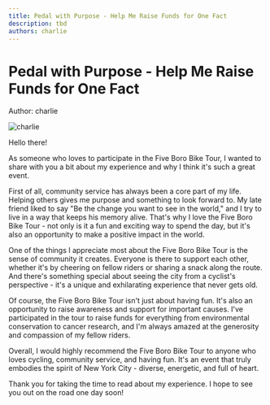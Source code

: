 ```yaml
---
title: Pedal with Purpose - Help Me Raise Funds for One Fact
description: tbd
authors: charlie
---
```


<style global jsx>{`
  img {
    aspect-ratio: 12/6.3;
    object-fit: contain;
  }
`}</style>

# Pedal with Purpose - Help Me Raise Funds for One Fact

Author: charlie

![charlie](/images/five-boro-bike-tour/charlie.jpg "charlie")

Hello there!

As someone who loves to participate in the Five Boro Bike Tour, I wanted to share with you a bit about my experience and why I think it's such a great event.

First of all, community service has always been a core part of my life. Helping others gives me purpose and something to look forward to. My late friend liked to say "Be the change you want to see in the world," and I try to live in a way that keeps his memory alive. That's why I love the Five Boro Bike Tour - not only is it a fun and exciting way to spend the day, but it's also an opportunity to make a positive impact in the world.

One of the things I appreciate most about the Five Boro Bike Tour is the sense of community it creates. Everyone is there to support each other, whether it's by cheering on fellow riders or sharing a snack along the route. And there's something special about seeing the city from a cyclist's perspective - it's a unique and exhilarating experience that never gets old.

Of course, the Five Boro Bike Tour isn't just about having fun. It's also an opportunity to raise awareness and support for important causes. I've participated in the tour to raise funds for everything from environmental conservation to cancer research, and I'm always amazed at the generosity and compassion of my fellow riders.

Overall, I would highly recommend the Five Boro Bike Tour to anyone who loves cycling, community service, and having fun. It's an event that truly embodies the spirit of New York City - diverse, energetic, and full of heart.

Thank you for taking the time to read about my experience. I hope to see you out on the road one day soon!

